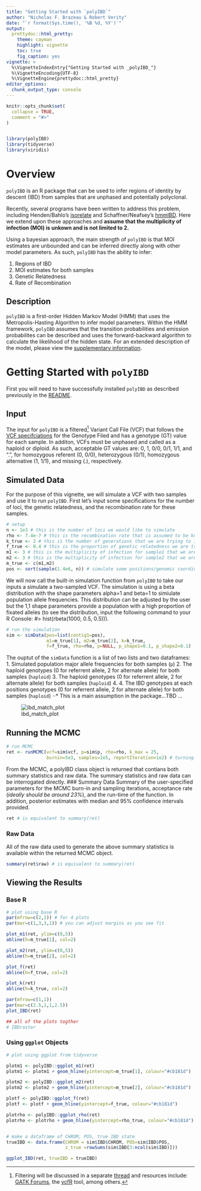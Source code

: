 ```yaml
---
title: "Getting Started with `polyIBD`"
author: "Nicholas F. Brazeau & Robert Verity"
date: "`r format(Sys.time(), '%B %d, %Y')`"
output:
  prettydoc::html_pretty:
    theme: cayman
    highlight: vignette
    toc: true
    fig_caption: yes
vignette: >
  %\VignetteIndexEntry{"Getting Started with _polyIBD_"}
  %\VignetteEncoding{UTF-8}
  %\VignetteEngine{prettydoc::html_pretty}
editor_options: 
  chunk_output_type: console
---
```


```r
knitr::opts_chunk$set(
  collapse = TRUE,
  comment = "#>"
)


library(polyIBD)
library(tidyverse)
library(viridis)

```

# Overview 
`polyIBD` is an R package that can be used to infer regions of identity by descent (IBD) from samples that are unphased and potentially polyclonal.   
 
Recently, several programs have been written to address this problem, including Henden/Bahlo's [isorelate](https://github.com/bahlolab/isoRelate) and Schaffner/Neafsey's  [hmmIBD](https://github.com/glipsnort/hmmIBD). Here we extend upon these approaches and **assume that the multiplicity of infection (MOI) is unkown and is not limited to 2.**   

Using a bayesian approach, the main strength of `polyIBD` is that MOI estimates are unbounded and can be inferred directly along with other model parameters. As such, `polyIBD` has the ability to infer:

1.  Regions of IBD
1.  MOI estimates for both samples  
1.  Genetic Relatedness
1.  Rate of Recombination


## Description
`polyIBD` is a first-order Hidden Markov Model (HMM) that uses the Metropolis-Hasting Algorithm to infer model parameters. Within the HMM framework, `polyIBD` assumes that the transition probabilities and emission probabilites can be described and uses the forward-backward algorithm to calculate the likelihood of the hidden state. For an extended description of the model, please view the [supplementary information]().

# Getting Started with `polyIBD` 
First you will need to have successfully installed `polyIBD` as described previously in the [README](https://github.com/nickbrazeau/polyIBD).  

## Input 
The input for `polyIBD` is a filtered^[Filtering will be discussed in a separate [thread]() and resources include: [GATK Forums](https://gatkforums.broadinstitute.org/gatk/discussion/2806/howto-apply-hard-filters-to-a-call-set), the [vcfR](https://cran.r-project.org/web/packages/vcfR/vignettes/intro_to_vcfR.html) tool, among others.] Variant Call File (VCF) that follows the [VCF specifciations](https://samtools.github.io/hts-specs/VCFv4.2.pdf) for the Genotype Filed and has a genotype (GT) value for each sample. In additon, VCFs must be unphased and called as a haploid or diploid. As such, acceptable GT values are: 0, 1, 0/0, 0/1, 1/1, and ".", for homozygous referent (0, 0/0), heterozygous (0/1), homozygous alternative (1, 1/1), and missing (.), respectively. 

## Simulated Data 
For the purpose of this vignette, we will simulate a VCF with two samples and use it to run `polyIBD`. First let's input some specifications for the number of loci, the genetic relatedness, and the recombination rate for these samples. 
```r
# setup
n <- 1e3 # this is the number of loci we would like to simulate
rho <- 7.4e-7 # this is the recombination rate that is assumed to be known
k_true <- 2 # this is the number of generations that we are trying to infer
f_true <- 0.4 # this is the proportion of genetic relatedness we are trying to infer 
m1 <- 3 # this is the multiplicity of infection for sample1 that we are trying to infer
m2 <- 3 # this is the multiplicity of infection for sample2 that we are trying to infer
m_true <- c(m1,m2)
pos <- sort(sample(1.4e6, n)) # simulate some positions/genomic coordinates


```

We will now call the built-in simulation function from `polyIBD` to take our inputs a simulate a two-sampled VCF. The simulation is using a beta distribution with the shape parameters alpha=1 and beta=1 to simiulate population allele frequencies. This distribution can be adjusted by the user but the 1,1 shape parameters provide a population with a high proportion of fixated alleles (to see the distribution, input the following command to your R Console: #> hist(rbeta(1000, 0.5, 0.5))). 

```r
# run the simulation 
sim <- simData(pos=list(contig1=pos), 
               m1=m_true[1], m2=m_true[2], k=k_true,
               f=f_true, rho=rho, p=NULL, p_shape1=0.1, p_shape2=0.1)


```

The ouptut of the `simData` function is a list of two lists and two dataframes:  
1. Simulated population major allele frequencies for both samples (`p`)
2. The haploid genotypes (0 for referrent allele, 2 for alternate allele) for both samples (`haploid`) 
3. The haploid genotypes (0 for referrent allele, 2 for alternate allele) for both samples (`haploid`) 
4. 4. The IBD genotypes at each positions genotypes (0 for referrent allele, 2 for alternate allele) for both samples (`haploid`) 
⋅⋅* This is a main assumption in the package...TBD ...

<p align="center">
![ibd_match_plot](https://github.com/nickbrazeau/polyIBD/figures/IBD_match_sim.png)
</p>


## Running the MCMC
```r
# run MCMC
ret <- runMCMC(vcf=sim$vcf, p=sim$p, rho=rho, k_max = 25,
               burnin=5e3, samples=1e5, reportIteration=1e2) # turning off report iteration for space
```

From the MCMC, a polyIBD class object is returned that contians both summary statistics and raw data. The summary statistics and raw data can be interrogated directly.
### Summary Data
Summary of the user-specified parameters for the MCMC burn-in and sampling iterations, acceptance rate (*ideally should be around 23%*), and the run-time of the function.
In addition, posterior estimates with median and 95% confidence intervals provided.
```r
ret # is equivalent to summary(ret)

```

### Raw Data
All of the raw data used to generate the above summary statistics is available within the returned MCMC object.
```r
summary(ret$raw) # is equivalent to summary(ret)

```

## Viewing the Results
### Base R
```r
# plot using base R
par(mfrow=c(2,2)) # for 4 plots
par(mar=c(1,3,3,1)) # you can adjust margins as you see fit

plot_m1(ret, ylim=c(0,5))
abline(h=m_true[1], col=2)

plot_m2(ret, ylim=c(0,5))
abline(h=m_true[2], col=2)

plot_f(ret)
abline(h=f_true, col=2)

plot_k(ret)
abline(h=k_true, col=2)

par(mfrow=c(1,1))
par(mar=c(2.5,1,1,2.5))
plot_IBD(ret)

## all of the plots togther 
# IBDraster

```

### Using `ggplot` Objects
```r
# plot using ggplot from tidyverse

plotm1 <- polyIBD::ggplot_m1(ret)
plotm1 <- plotm1 + geom_hline(yintercept=m_true[1], colour="#cb181d")

plotm2 <- polyIBD::ggplot_m2(ret)
plotm2 <- plotm2 + geom_hline(yintercept=m_true[2], colour="#cb181d")

plotf <- polyIBD::ggplot_f(ret)
plotf <- plotf + geom_hline(yintercept=f_true, colour="#cb181d")

plotrho <- polyIBD::ggplot_rho(ret)
plotrho <- plotrho + geom_hline(yintercept=rho_true, colour="#cb181d")


# make a dataframe of CHROM, POS, true IBD state
trueIBD <- data.frame(CHROM = sim$IBD$CHROM, POS=sim$IBD$POS,
                      z_true =rowSums(sim$IBD[3:ncol(sim$IBD)]))

ggplot_IBD(ret, trueIBD = trueIBD)

```
